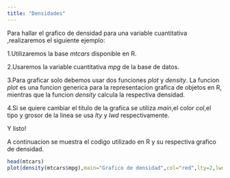 ```yaml
---
title: "Densidades"
---
```


Para hallar el grafico de densidad para una variable cuantitativa ,realizaremos el siguiente ejemplo:

1.Utilizaremos la base *mtcars* disponible en R.

2.Usaremos la variable cuantitativa *mpg* de la base de datos.

3.Para graficar solo debemos usar dos funciones *plot* y *density*.
La funcion *plot* es una funcion generica para la representacion grafica de objetos en R, mientras que la funcion *density* calcula la respectiva densidad.

4.Si se quiere cambiar el titulo de la grafica se utiliza *main*,el color *col*,el tipo y grosor de la linea se usa *lty* y *lwd* respectivamente. 

Y listo!

A continuacion se muestra el codigo utilizado en R y su respectiva grafico de densidad.

```r
head(mtcars)
plot(density(mtcars$mpg),main="Grafico de densidad",col="red",lty=2,lwd=3,ylab="Densidad",xlab="MPG")
```

